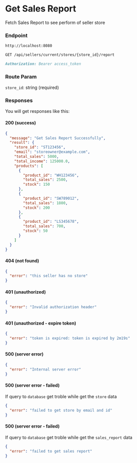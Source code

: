 # Get Sales Report

Fetch Sales Report to see perform of seller store

### Endpoint

```md filename="Base URL"
http://localhost:8080
```

```md filename="Method and Endpoint"
GET /api/sellers/current/stores/{store_id}/report
```

```md filename="Headers"
Authorization: Bearer access_token
```

### Route Param

`store_id`: string (required)

### Responses

You will get responses like this:

#### 200 (success)

```json filename="Response Body"
{
  "message": "Get Sales Report Successfully",
  "result": {
    "store_id": "ST123456",
    "email": "storeowner@example.com",
    "total_sales": 5000,
    "total_income": 125000.0,
    "products": [
      {
        "product_id": "WH123456",
        "total_sales": 2500,
        "stock": 150
      },
      {
        "product_id": "SW789012",
        "total_sales": 1800,
        "stock": 200
      },
      {
        "product_id": "LS345678",
        "total_sales": 700,
        "stock": 50
      }
    ]
  }
}
```

#### 404 (not found)

```json filename="Response Body"
{
  "error": "this seller has no store"
}
```

#### 401 (unauthorized)

```json filename="Response Body"
{
  "error": "Invalid authorization header"
}
```

#### 401 (unauthorized - expire token)

```json filename="Response Body"
{
  "error": "token is expired: token is expired by 2m19s"
}
```

#### 500 (server error)

```json filename="Response Body"
{
  "error": "Internal server error"
}
```

#### 500 (server error - failed)

If query to `database` get troble while get the `store` data

```json filename="Response Body"
{
  "error": "failed to get store by email and id"
}
```

#### 500 (server error - failed)

If query to `database` get troble while get the `sales_report` data

```json filename="Response Body"
{
  "error": "failed to get sales report"
}
```
